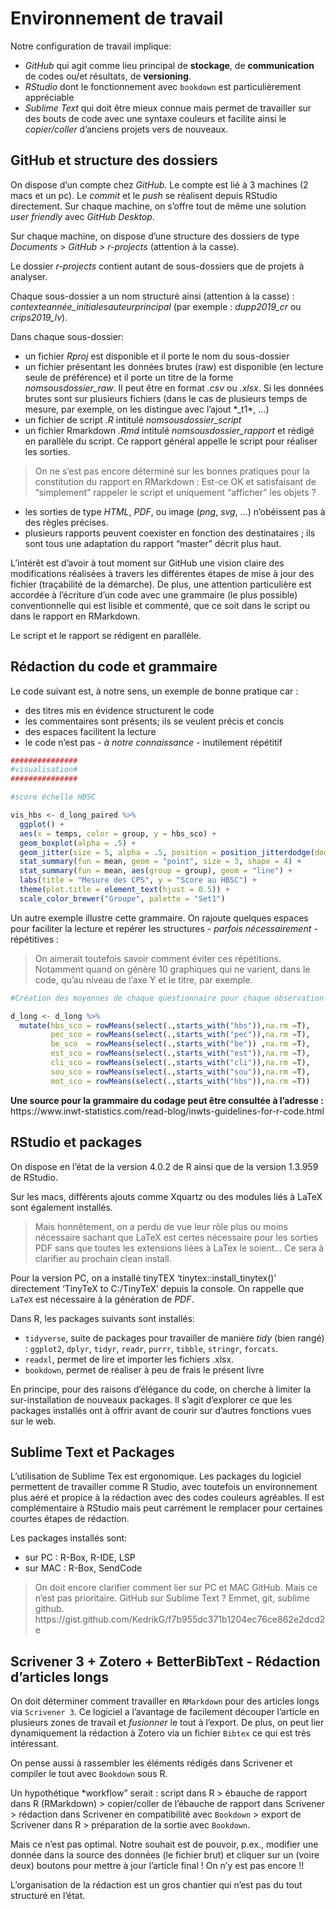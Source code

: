 # Environnement de travail

Notre configuration de travail implique:

+ *GitHub* qui agit comme lieu principal de **stockage**, de **communication** de codes ou/et résultats, de **versioning**. 
+ *RStudio* dont le fonctionnement avec `bookdown` est particulièrement appréciable
+ *Sublime Text* qui doit être mieux connue mais permet de travailler sur des bouts de code avec une syntaxe couleurs et facilite ainsi le *copier/coller* d'anciens projets vers de nouveaux.

## GitHub et structure des dossiers

<!-- explication, avantages, inconvénients 

reprendre le démarrage de projets depuis le site de Silvia -->

On dispose d'un compte chez *GitHub*. Le compte est lié à 3 machines (2 macs et un pc). Le *commit* et le *push* se réalisent depuis RStudio directement. Sur chaque machine, on s'offre tout de même une solution *user friendly* avec *GitHub Desktop*.

Sur chaque machine, on dispose d'une structure des dossiers de type *Documents > GitHub > r-projects* (attention à la casse).

Le dossier *r-projects* contient autant de sous-dossiers que de projets à analyser. 

Chaque sous-dossier a un nom structuré ainsi (attention à la casse) : *contexteannée_initialesauteurprincipal* (par exemple : *dupp2019_cr* ou *crips2019_lv*).

Dans chaque sous-dossier:

+ un fichier *Rproj* est disponible et il porte le nom du sous-dossier
+ un fichier présentant les données brutes (raw) est disponible (en lecture seule de préférence) et il porte un titre de la forme *nomsousdossier_raw*. Il peut être en format *.csv* ou *.xlsx*. Si les données brutes sont sur plusieurs fichiers (dans le cas de plusieurs temps de mesure, par exemple, on les distingue avec l'ajout *_t1*, ...)
+ un fichier de script *.R* intitulé *nomsousdossier_script*
+ un fichier Rmarkdown *.Rmd* intitulé *nomsousdossier_rapport* et rédigé en parallèle du script. Ce rapport général appelle le script pour réaliser les sorties.

> On ne s'est pas encore déterminé sur les bonnes pratiques pour la constitution du rapport en RMarkdown : Est-ce OK et satisfaisant de "simplement" rappeler le script et uniquement "afficher" les objets ?

+ les sorties de type *HTML*, *PDF*, ou image (*png*, *svg*, ...) n'obéissent pas à des règles précises.
+ plusieurs rapports peuvent coexister en fonction des destinataires ; ils sont tous une adaptation du rapport "master" décrit plus haut.

L'intérêt est d'avoir à tout moment sur GitHub une vision claire des modifications réalisées à travers les différentes étapes de mise à jour des fichier (traçabilité de la démarche). De plus, une attention particulière est accordée à l'écriture d'un code avec une grammaire (le plus possible) conventionnelle qui est lisible et commenté, que ce soit dans le script ou dans le rapport en RMarkdown.

Le script et le rapport se rédigent en parallèle.

## Rédaction du code et grammaire

Le code suivant est, à notre sens, un exemple de bonne pratique car :

+ des titres mis en évidence structurent le code
+ les commentaires sont présents; ils se veulent précis et concis
+ des espaces facilitent la lecture
+ le code n'est pas *- à notre connaissance -* inutilement répétitif

```r
###############
#visualisation#
###############

#score échelle HBSC

vis_hbs <- d_long_paired %>% 
  ggplot() +
  aes(x = temps, color = group, y = hbs_sco) +
  geom_boxplot(alpha = .5) +
  geom_jitter(size = 5, alpha = .5, position = position_jitterdodge(dodge.width=.7, jitter.width = .2)) +
  stat_summary(fun = mean, geom = "point", size = 3, shape = 4) +
  stat_summary(fun = mean, aes(group = group), geom = "line") +
  labs(title = "Mesure des CPS", y = "Score au HBSC") +
  theme(plot.title = element_text(hjust = 0.5)) +
  scale_color_brewer("Groupe", palette = "Set1")
```

Un autre exemple illustre cette grammaire. On rajoute quelques espaces pour faciliter la lecture et repérer les structures *- parfois nécessairement -* répétitives :

> On aimerait toutefois savoir comment éviter ces répétitions. Notamment quand on génère 10 graphiques qui ne varient, dans le code, qu'au niveau de l'axe Y et le titre, par exemple.

```r
#Création des moyennes de chaque questionnaire pour chaque observation

d_long <- d_long %>% 
  mutate(hbs_sco = rowMeans(select(.,starts_with("hbs")),na.rm =T),
         pec_sco = rowMeans(select(.,starts_with("pec")),na.rm =T),
         be_sco  = rowMeans(select(.,starts_with("be")) ,na.rm =T),
         est_sco = rowMeans(select(.,starts_with("est")),na.rm =T),
         cli_sco = rowMeans(select(.,starts_with("cli")),na.rm =T),
         sou_sco = rowMeans(select(.,starts_with("sou")),na.rm =T),
         mot_sco = rowMeans(select(.,starts_with("hbs")),na.rm =T))
```

**Une source pour la grammaire du codage peut être consultée à l'adresse :** https://www.inwt-statistics.com/read-blog/inwts-guidelines-for-r-code.html 

## RStudio et packages

On dispose en l'état de la version 4.0.2 de R ainsi que de la version 1.3.959 de RStudio.

Sur les macs, différents ajouts comme Xquartz ou des modules liés à LaTeX sont également installés.

> Mais honnêtement, on a perdu de vue leur rôle plus ou moins nécessaire sachant que LaTeX est certes nécessaire pour les sorties PDF sans que toutes les extensions liées à LaTex le soient... Ce sera à clarifier au prochain clean install.

Pour la version PC, on a installé tinyTEX 'tinytex::install_tinytex()' directement 'TinyTeX to C:\Users\nbr\AppData\Roaming/TinyTeX' depuis la console. On rappelle que `LaTeX` est nécessaire à la génération de *PDF*.

Dans R, les packages suivants sont installés:

+ `tidyverse`, suite de packages pour travailler de manière *tidy* (bien rangé) : `ggplot2`, `dplyr`, `tidyr`, `readr`, `purrr`, `tibble`, `stringr`, `forcats`.
+ `readxl`, permet de lire et importer les fichiers .xlsx.
+ `bookdown`, permet de réaliser à peu de frais le présent livre

En principe, pour des raisons d'élégance du code, on cherche à limiter la sur-installation de nouveaux packages. Il s'agit d'explorer ce que les packages installés ont à offrir avant de courir sur d'autres fonctions vues sur le web.

## Sublime Text et Packages

L'utilisation de Sublime Tex est ergonomique. Les packages du logiciel permettent de travailler comme R Studio, avec toutefois un environnement plus aéré et propice à la rédaction avec des codes couleurs agréables. Il est complémentaire à RStudio mais peut carrément le remplacer pour certaines courtes étapes de rédaction.

Les packages installés sont:

+ sur PC : R-Box, R-IDE, LSP
+ sur MAC : R-Box, SendCode

> On doit encore clarifier comment lier sur PC et MAC GitHub. Mais ce n'est pas prioritaire. GitHub sur Sublime Text ? Emmet, git, sublime github. https://gist.github.com/KedrikG/f7b955dc371b1204ec76ce862e2dcd2e

## Scrivener 3 + Zotero + BetterBibText - Rédaction d'articles longs

On doit déterminer comment travailler en `RMarkdown` pour des articles longs via `Scrivener 3`. Ce logiciel a l'avantage de facilement découper l'article en plusieurs zones de travail et *fusionner* le tout à l'export. De plus, on peut lier dynamiquement la rédaction à Zotero via un fichier `Bibtex` ce qui est très intéressant.

On pense aussi à rassembler les éléments rédigés dans Scrivener et compiler le tout avec `Bookdown` sous R.

Un hypothétique *workflow" serait : script dans R > ébauche de rapport dans R (RMarkdown) > copier/coller de l'ébauche de rapport dans Scrivener > rédaction dans Scrivener en compatibilité avec `Bookdown` > export de Scrivener dans R > préparation de la sortie avec `Bookdown`.

Mais ce n'est pas optimal. Notre souhait est de pouvoir, p.ex., modifier une donnée dans la source des données (le fichier brut) et cliquer sur un (voire deux) boutons pour mettre à jour l'article final ! On n'y est pas encore !!

L'organisation de la rédaction est un gros chantier qui n'est pas du tout structuré en l'état.
